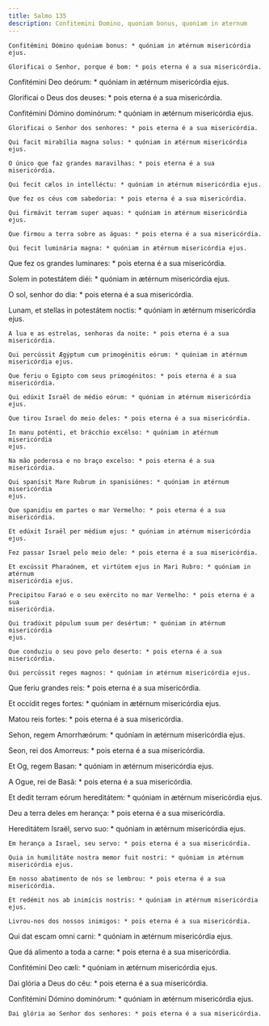 ```yaml
---
title: Salmo 135
description: Confitemini Domino, quoniam bonus, quoniam in æternum
---
```


<div class="side-by-side not-content">

    Confitémini Dómino quóniam bonus: * quóniam in ætérnum misericórdia ejus.

    Glorificai o Senhor, porque é bom: * pois eterna é a sua misericórdia.
  </span>

Confitémini Deo deórum: * quóniam in ætérnum misericórdia ejus.

Glorificai o Deus dos deuses: * pois eterna é a sua misericórdia.

  <span>
    Confitémini Dómino dominórum: * quóniam in ætérnum misericórdia ejus.

    Glorificai o Senhor dos senhores: * pois eterna é a sua misericórdia.

    Qui facit mirabília magna solus: * quóniam in ætérnum misericórdia ejus.

    O único que faz grandes maravilhas: * pois eterna é a sua misericórdia.

    Qui fecit cælos in intelléctu: * quóniam in ætérnum misericórdia ejus.

    Que fez os céus com sabedoria: * pois eterna é a sua misericórdia.

    Qui firmávit terram super aquas: * quóniam in ætérnum misericórdia ejus.

    Que firmou a terra sobre as águas: * pois eterna é a sua misericórdia.

    Qui fecit luminária magna: * quóniam in ætérnum misericórdia ejus.
  </span>

Que fez os grandes luminares: * pois eterna é a sua misericórdia.

Solem in potestátem diéi: * quóniam in ætérnum misericórdia ejus.

O sol, senhor do dia: * pois eterna é a sua misericórdia.

  <span>
    Lunam, et stellas in potestátem noctis: * quóniam in ætérnum misericórdia
    ejus.

    A lua e as estrelas, senhoras da noite: * pois eterna é a sua misericórdia.

    Qui percússit Ægýptum cum primogénitis eórum: * quóniam in ætérnum
    misericórdia ejus.

    Que feriu o Egipto com seus primogénitos: * pois eterna é a sua
    misericórdia.

    Qui edúxit Israël de médio eórum: * quóniam in ætérnum misericórdia ejus.

    Que tirou Israel do meio deles: * pois eterna é a sua misericórdia.

    In manu poténti, et brácchio excélso: * quóniam in ætérnum misericórdia
    ejus.

    Na mão poderosa e no braço excelso: * pois eterna é a sua misericórdia.

    Qui spanísit Mare Rubrum in spanisiónes: * quóniam in ætérnum misericórdia
    ejus.

    Que spanidiu em partes o mar Vermelho: * pois eterna é a sua misericórdia.

    Et edúxit Israël per médium ejus: * quóniam in ætérnum misericórdia ejus.

    Fez passar Israel pelo meio dele: * pois eterna é a sua misericórdia.

    Et excússit Pharaónem, et virtútem ejus in Mari Rubro: * quóniam in ætérnum
    misericórdia ejus.

    Precipitou Faraó e o seu exército no mar Vermelho: * pois eterna é a sua
    misericórdia.

    Qui tradúxit pópulum suum per desértum: * quóniam in ætérnum misericórdia
    ejus.

    Que conduziu o seu povo pelo deserto: * pois eterna é a sua misericórdia.

    Qui percússit reges magnos: * quóniam in ætérnum misericórdia ejus.
  </span>

Que feriu grandes reis: * pois eterna é a sua misericórdia.

Et occídit reges fortes: * quóniam in ætérnum misericórdia ejus.

Matou reis fortes: * pois eterna é a sua misericórdia.

Sehon, regem Amorrhæórum: * quóniam in ætérnum misericórdia ejus.

Seon, rei dos Amorreus: * pois eterna é a sua misericórdia.

Et Og, regem Basan: * quóniam in ætérnum misericórdia ejus.

A Ogue, rei de Basã: * pois eterna é a sua misericórdia.

  <span>
    Et dedit terram eórum hereditátem: * quóniam in ætérnum misericórdia ejus.
  </span>

Deu a terra deles em herança: * pois eterna é a sua misericórdia.

  <span>
    Hereditátem Israël, servo suo: * quóniam in ætérnum misericórdia ejus.

    Em herança a Israel, seu servo: * pois eterna é a sua misericórdia.

    Quia in humilitáte nostra memor fuit nostri: * quóniam in ætérnum
    misericórdia ejus.

    Em nosso abatimento de nós se lembrou: * pois eterna é a sua misericórdia.

    Et redémit nos ab inimícis nostris: * quóniam in ætérnum misericórdia ejus.

    Livrou-nos dos nossos inimigos: * pois eterna é a sua misericórdia.
  </span>

Qui dat escam omni carni: * quóniam in ætérnum misericórdia ejus.

  <span>
    Que dá alimento a toda a carne: * pois eterna é a sua misericórdia.
  </span>

Confitémini Deo cæli: * quóniam in ætérnum misericórdia ejus.

Dai glória a Deus do céu: * pois eterna é a sua misericórdia.

  <span>
    Confitémini Dómino dominórum: * quóniam in ætérnum misericórdia ejus.

    Dai glória ao Senhor dos senhores: * pois eterna é a sua misericórdia.

</div>
